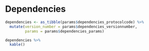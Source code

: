 # Dependencies

<!--
Hier niets invullen.
Indien er dependencies zijn deze invullen in de yaml sectie van index.Rmd
-->


```r
dependencies <- as_tibble(params$dependencies_protocolcode) %>%
  mutate(version_number = params$dependencies_versionnumber,
         params = params$dependencies_params)

dependencies %>%
  kable()
```
